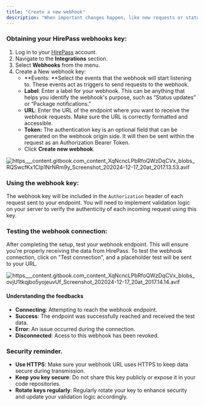 ```yaml
---
title: "Create a new webhook"
description: "When important changes happen, like new requests or status updates, HirePass sends notifications to a web address you choose. This means you don't need to keep checking the system manually."
---
```


### Obtaining your HirePass webhooks key:

1. Log in to your [HirePass](https://workspace.hirepass.com) account.
2. Navigate to the **Integrations** section.
3. Select **Webhooks** from the menu.
4. Create a New webhook key:
   - **Events: **Select the events that the webhook will start listening to. These events act as triggers to send requests to the webhook.
   - **Label**: Enter a label for your webhook. This can be anything that helps you identify the webhook's purpose, such as “Status updates” or “Package notifications.”
   - **URL**: Enter the URL of the endpoint where you want to receive the webhook requests. Make sure the URL is correctly formatted and accessible.
   - **Token:** The authentication key is an optional field that can be generated on the webhook origin side. It will then be sent within the request as an Authorization Bearer Token.
   - Click **Create new webhook**.

![https___content.gitbook.com_content_XqNcncLPbRfoQWzDqCVx_blobs_RQSwcfKx1CIp1NrNRm9y_Screenshot_202024-12-17_20at_2017.13.53.avif](/images/https___content.gitbook.com_content_XqNcncLPbRfoQWzDqCVx_blobs_RQSwcfKx1CIp1NrNRm9y_Screenshot_202024-12-17_20at_2017.13.53.avif)

### Using the webhook key:

The webhook key will be included in the `Authorization` header of each request sent to your endpoint. You will need to implement validation logic on your server to verify the authenticity of each incoming request using this key.

### Testing the webhook connection:

After completing the setup, test your webhook endpoint. This will ensure you're properly receiving the data from HirePass. To test the webhook connection, click on "Test connection", and a placeholder test will be sent to your URL.

![https___content.gitbook.com_content_XqNcncLPbRfoQWzDqCVx_blobs_ovjU1tkqjbo5yojeuvUf_Screenshot_202024-12-17_20at_2017.14.14.avif](/images/https___content.gitbook.com_content_XqNcncLPbRfoQWzDqCVx_blobs_ovjU1tkqjbo5yojeuvUf_Screenshot_202024-12-17_20at_2017.14.14.avif)

#### Understanding the feedbacks

- **Connecting**: Attempting to reach the webhook endpoint.
- **Success**: The endpoint was successfully reached and received the test data.
- **Error**: An issue occurred during the connection.
- **Disconnected**: Acess to this webhook has been revoked.

### Security reminder.

- **Use HTTPS**: Make sure your webhook URL uses HTTPS to keep data secure during transmission.
- **Keep you key secure**: Do not share this key publicly or expose it in your code repositories.
- **Rotate keys regularly**: Regularly rotate your key to enhance security and update your validation logic accordingly.